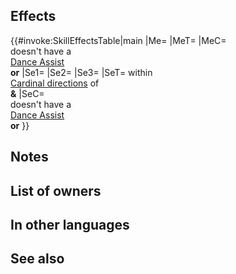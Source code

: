 {{Assist
|tagid=SID_こわいゆめ・神
|intID=4004
|exclusive=1
|canUseWeapon={{WeaponList|exclude=Staff}}
|canUseMove={{MoveList|All}}
|cost=400
|range=1
|effect=Grants another action to target ally. Inflicts Atk/Spd/Def/Res-5,【Guard】, and【Discord】 on foes in cardinal directions of unit and target ally through their next actions. (Cannot target an ally with Sing or Dance. This skill treated as Sing or Dance.)<br><br>【Guard】<br>Inflicts Special cooldown charge -1 on target per attack during combat through its next action. (Only highest value applied. Does not stack.)<br><br>【Discord】<br>Inflicts Atk/Spd/Def/Res-X on unit during combat (X = 2 + number of allies within 2 spaces of unit; max 5) through its next action.
|required=Frightful Dream
|properties=
}}
==Effects==
{{#invoke:SkillEffectsTable|main
|Me={{Eft|Another Action}}
|MeT={{Tgt|Target Ally}}
|MeC={{Tgt|Target (Ally)}}<br>doesn't have a<br>{{Uti|Dance}} [[Dance Assist]]<br>'''or''' {{SEt|Isolation}}
|Se1={{Eft|Penalty|Atk/Spd/Def/Res|5}}
|Se2={{SEt|Guard}}
|Se3={{SEt|Discord}}
|SeT={{Tgt|Foes}} within<br>[[Cardinal directions]] of<br>{{Tgt|Unit}} '''&''' {{Tgt|Ally}}
|SeC={{Tgt|Target (Ally)}}<br>doesn't have a<br>{{Uti|Dance}} [[Dance Assist]]<br>'''or''' {{SEt|Isolation}}
}}

==Notes==
{{Penalties}}
{{Guard}}
{{Discord}}
{{CardinalDirections}}
==List of owners==
{{Skill Hero List}}
==In other languages==
{{OtherLanguages
|japanese=こわいゆめ・神
|german=Böser Traum+
|spanishEU=Ensueño hórr. +
|spanishLA=Ensueño hórrido +
|french=Mauvais rêve +
|italian=Sogni agitati+
|chineseTW=可怕的夢・神
|portuguese=Sonho sinistro+
}}
==See also==
{{See also skills|cond=Description LIKE '%This skill treated as Sing or Dance%' OR Description LIKE '%【Discord】%' AND Exclusive='1'}}
{{Assists Navbox}}